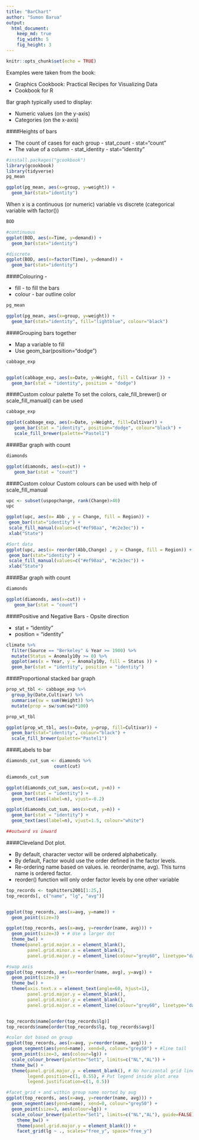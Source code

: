 ```yaml
---
title: "BarChart"
author: "Sumon Barua"
output:
  html_document:
    keep_md: true
    fig_width: 5
    fig_height: 3
---
```


```r
knitr::opts_chunk$set(echo = TRUE)
```

Examples were taken from the book: 

* Graphics Cookbook: Practical Recipes for Visualizing Data
* Cookbook for R


Bar graph typically used to display:

* Numeric values (on the y-axis)
* Categories (on the x-axis)

####Heights of bars 

* The count of cases for each group - stat_count - stat="count"
* The value of a column - stat_identity - stat="identity"

```r
#install.packages("gcookbook")
library(gcookbook)
library(tidyverse)
pg_mean

ggplot(pg_mean, aes(x=group, y=weight)) + 
  geom_bar(stat="identity")

```

When x is a continuous (or numeric) variable vs discrete (categorical variable with factor())
```r
BOD

#continuous
ggplot(BOD, aes(x=Time, y=demand)) + 
  geom_bar(stat="identity")

#discrete
ggplot(BOD, aes(x=factor(Time), y=demand)) + 
  geom_bar(stat="identity")

```

####Colouring - 

* fill - to fill the bars
* colour - bar outline color
```r
pg_mean

ggplot(pg_mean, aes(x=group, y=weight)) +
  geom_bar(stat="identity", fill="lightblue", colour="black")

```

####Grouping bars together

* Map a variable to fill
* Use geom_bar(position="dodge")

```r
cabbage_exp


ggplot(cabbage_exp, aes(x=Date, y=Weight, fill = Cultivar )) +
  geom_bar(stat = "identity", position = "dodge")

```

####Custom colour palette
To set the colors, cale_fill_brewer() or scale_fill_manual() can be used
```r
cabbage_exp

ggplot(cabbage_exp, aes(x=Date, y=Weight, fill=Cultivar)) +
   geom_bar(stat = "identity", position="dodge", colour="black") +
   scale_fill_brewer(palette="Pastel1")
```


####Bar graph with count
```r
diamonds

ggplot(diamonds, aes(x=cut)) +
   geom_bar(stat = "count")
```

####Custom colour
Custom colours can be used with help of scale_fill_manual
```r
upc <- subset(uspopchange, rank(Change)>40)
upc

ggplot(upc, aes(x= Abb , y = Change, fill = Region)) +
 geom_bar(stat="identity") +
 scale_fill_manual(values=c("#ef98aa", "#c2e3ec")) +
 xlab("State")

#Sort data
ggplot(upc, aes(x= reorder(Abb,Change) , y = Change, fill = Region)) +
 geom_bar(stat="identity") +
 scale_fill_manual(values=c("#ef98aa", "#c2e3ec")) +
 xlab("State")
```


####Bar graph with count
```r
diamonds

ggplot(diamonds, aes(x=cut)) +
   geom_bar(stat = "count")
```

####Positive and Negative Bars - Opsite direction

* stat = "identity"
* position = "identity"

```r
climate %>%
  filter(Source == "Berkeley" & Year >= 1900) %>%
  mutate(Status = Anomaly10y >= 0) %>%
  ggplot(aes(x = Year, y = Anomaly10y, fill = Status )) +
  geom_bar(stat = "identity", position = "identity")
```

####Proportional stacked bar graph
```r

prop_wt_tbl <- cabbage_exp %>%
  group_by(Date,Cultivar) %>%
  summarise(sw = sum(Weight)) %>%
  mutate(prop = sw/sum(sw)*100)

prop_wt_tbl

ggplot(prop_wt_tbl, aes(x=Date, y=prop, fill=Cultivar)) +
  geom_bar(stat="identity", colour="black") +
  scale_fill_brewer(palette="Pastel1")

```


####Labels to bar
```r
diamonds_cut_sum <- diamonds %>%
                  count(cut)

diamonds_cut_sum

ggplot(diamonds_cut_sum, aes(x=cut, y=n)) +
  geom_bar(stat = "identity") +
  geom_text(aes(label=n), vjust=-0.2) 

ggplot(diamonds_cut_sum, aes(x=cut, y=n)) +
  geom_bar(stat = "identity") +
  geom_text(aes(label=n), vjust=1.5, colour="white") 

##outward vs inward
```


####Cleveland Dot plot.

* By default, character vector will be ordered alphabetically. 
* By default, Factor would use the order defined in the factor levels.
* Re-ordering name based on values. ie. reorder(name, avg). This turns name is ordered factor.
* reorder() function will only order factor levels by one other variable


```r
top_records <- tophitters2001[1:25,]
top_records[, c("name", "lg", "avg")]


ggplot(top_records, aes(x=avg, y=name)) +
  geom_point(size=3)

ggplot(top_records, aes(x=avg, y=reorder(name, avg))) +
  geom_point(size=3) + # Use a larger dot
  theme_bw() +
  theme(panel.grid.major.x = element_blank(),
        panel.grid.minor.x = element_blank(),
        panel.grid.major.y = element_line(colour="grey60", linetype="dashed"))

#swap axis
ggplot(top_records, aes(x=reorder(name, avg), y=avg)) +
  geom_point(size=3) + 
  theme_bw() +
  theme(axis.text.x = element_text(angle=60, hjust=1),
        panel.grid.major.y = element_blank(),
        panel.grid.minor.y = element_blank(),
        panel.grid.major.x = element_line(colour="grey60", linetype="dashed"))


top_records$name[order(top_records$lg)]
top_records$name[order(top_records$lg, top_records$avg)]

#color dot based on group
ggplot(top_records, aes(x=avg, y=reorder(name, avg))) +
  geom_segment(aes(yend=name), xend=0, colour="grey50") + #line tail
  geom_point(size=3, aes(colour=lg)) +
  scale_colour_brewer(palette="Set1", limits=c("NL","AL")) +
  theme_bw() +
  theme(panel.grid.major.y = element_blank(), # No horizontal grid lines
        legend.position=c(1, 0.55), # Put legend inside plot area
        legend.justification=c(1, 0.5))

#facet_grid + and within group name sorted by avg
ggplot(top_records, aes(x=avg, y=reorder(name, avg))) +
  geom_segment(aes(yend=name), xend=0, colour="grey50") +
  geom_point(size=3, aes(colour=lg)) +
  scale_colour_brewer(palette="Set1", limits=c("NL","AL"), guide=FALSE) +
    theme_bw() +
    theme(panel.grid.major.y = element_blank()) +
    facet_grid(lg ~ ., scales="free_y", space="free_y")

```
